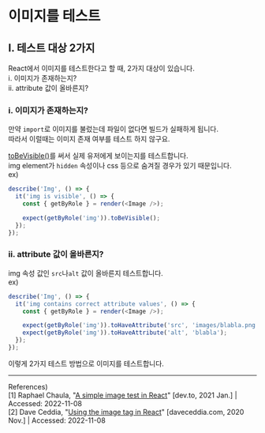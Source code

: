 # 이미지를 테스트
## Ⅰ. 테스트 대상 2가지
React에서 이미지를 테스트한다고 할 때, 2가지 대상이 있습니다.  
ⅰ. 이미지가 존재하는지?  
ⅱ. attribute 값이 올바른지?

### ⅰ. 이미지가 존재하는지?
만약 `import`로 이미지를 불렀는데 파일이 없다면 빌드가 실패하게 됩니다.  
따라서 이럴때는 이미지 존재 여부를 테스트 하지 않구요.

[toBeVisible()](https://github.com/testing-library/jest-dom#tobevisible)를 써서 실제 유저에게 보이는지를 테스트합니다.  
img element가 `hidden` 속성이나 css 등으로 숨겨질 경우가 있기 때문입니다.  
ex)
```js
describe('Img', () => {
  it('img is visible', () => {
    const { getByRole } = render(<Image />);

    expect(getByRole('img')).toBeVisible();
  });
});
``` 

### ⅱ. attribute 값이 올바른지?
img 속성 값인 `src`나`alt` 값이 올바른지 테스트합니다.  
ex)
```js
describe('Img', () => {
  it('img contains correct attribute values', () => {
    const { getByRole } = render(<Image />);

    expect(getByRole('img')).toHaveAttribute('src', 'images/blabla.png');
    expect(getByRole('img')).toHaveAttribute('alt', 'blabla');
  });
});
```
이렇게 2가지 테스트 방법으로 이미지를 테스트합니다. 
- - -
References)  
[1] Raphael Chaula, "[A simple image test in React](https://dev.to/raphaelchaula/a-simple-image-test-in-react-3p6f)" [dev.to, 2021 Jan.] | Accessed: 2022-11-08  
[2] Dave Ceddia, "[Using the image tag in React](https://daveceddia.com/react-image-tag/)" [daveceddia.com, 2020 Nov.] | Accessed: 2022-11-08  